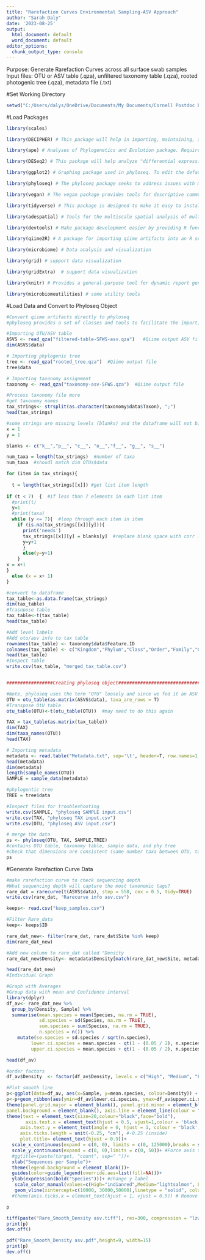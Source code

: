 ---
title: "Rarefaction Curves Environmental Sampling-ASV Approach"
author: "Sarah Daly"
date: '2023-08-25'
output:
  html_document: default
  word_document: default
editor_options:
  chunk_output_type: console
---

Purpose:  Generate Rarefaction Curves across all surface swab samples
Input files: OTU or ASV table (.qza), unfiltered taxonomy table (.qza), rooted photogenic tree (.qza), metadata file (.txt)

#Set Working Directory
```{r}
setwd("C:/Users/dalys/OneDrive/Documents/My Documents/Cornell Postdoc Papers/Review Paper/Manuscript/Code/Rarefaction Curves/ASV")
```

#Load Packages
```{r}
library(scales)

library(DECIPHER) # This package will help in importing, maintaining, analyzing, manipulating, and exporting a massive amount of sequences.

library(ape) # Analyses of Phylogenetics and Evolution package. Required for tree calculations to be used with phyloseq

library(DESeq2) # This package will help analyze "differential expression" in the microbiota alongside phyloseq

library(ggplot2) # Graphing package used in phyloseq. To edit the default setting of a plot, you need to use functions in this package.

library(phyloseq) # The phyloseq package seeks to address issues with multiple microbiome analysis packages by providing a set of functions that internally manage the organizing, linking, storing, and analyzing of phylogenetic sequencing data. In general, this package is used for UniFrac analyses.

library(vegan) # The vegan package provides tools for descriptive community ecology. It has most basic functions of diversity analysis, community ordination and dissimilarity analysis. In general, this package is used for Bray-Curtis and Jaccard analyses.

library(tidyverse) # This package is designed to make it easy to install and load multiple 'tidyverse' packages in a single step

library(adespatial) # Tools for the multiscale spatial analysis of multivariate data

library(devtools) # Make package development easier by providing R functions that simplify and expedite common tasks

library(qiime2R) # A package for importing qiime artifacts into an R session

library(microbiome) # Data analysis and visualization

library(grid) # support data visualization

library(gridExtra)  # support data visualization

library(knitr) # Provides a general-purpose tool for dynamic report generation in R using Literate Programming techniques.

library(microbiomeutilities) # some utility tools 
```


#Load Data and Convert to Phyloseq Object
```{r}
#Convert qiime artifacts directly to phyloseq
#phyloseq provides a set of classes and tools to facilitate the import, storage, analysis, and graphical display of microbiome census data.

#Importing OTU/ASV table
ASVS <- read_qza("filtered-table-SFWS-asv.qza")   #Qiime output ASV file after filtering
dim(ASVS$data)

# Importing phylogenic tree
tree <- read_qza("rooted_tree.qza")  #Qiime output file
tree$data

# Importing taxonomy assignment 
taxonomy <- read_qza("taxonomy-asv-SFWS.qza")  #Qiime output file

#Process taxonomy file more 
#get taxonomy names
tax_strings<- strsplit(as.character(taxonomy$data$Taxon), ";")
head(tax_strings)

#some strings are missing levels (blanks) and the dataframe will not bind
x = 1
y = 1

blanks <- c("k__","p__", "c__", "o__","f__", "g__", "s__")

num_taxa = length(tax_strings)  #number of taxa
num_taxa  #shoudl match dim OTUs$data

for (item in tax_strings){
  
  t = length(tax_strings[[x]]) #get list item length
  
if (t < 7)  {  #if less than 7 elements in each list item
  #print(t)
  y=1
  #print(taxa)
  while (y <= 7){  #loop through each item in item 
    if (is.na(tax_strings[[x]][y])){
      print('needs')
      tax_strings[[x]][y] = blanks[y]  #replace blank space with corr level character
      y=y+1
      }
      else(y=y+1)
    }
x = x+1
}
  else (x = x+ 1)
}

#convert to dataframe
tax_table<-as.data.frame(tax_strings)
dim(tax_table)
#Trasnpose table
tax_table<-t(tax_table)
head(tax_table)

#Add level labels
#Add oto/asv info to tax table
rownames(tax_table) <- taxonomy$data$Feature.ID
colnames(tax_table) <- c("Kingdom","Phylum","Class","Order","Family","Genus","Species")
head(tax_table)
#Inspect table 
write.csv(tax_table, "merged_tax_table.csv")


#################Creating phyloseq object#######################################

#Note, phyloseq uses the term "OTU" loosely and since we fed it an ASV table, it is an ASV table
OTU = otu_table(as.matrix(ASVS$data), taxa_are_rows = T)
#Transpose OtU table
otu_table(OTU)<-t(otu_table(OTU))  #may need to do this again

TAX = tax_table(as.matrix(tax_table))
dim(TAX)
dim(taxa_names(OTU))
head(TAX)

# Importing metadata
metadata <- read.table("Metadata.txt", sep='\t', header=T, row.names=1, comment="")
head(metadata)
dim(metadata)
length(sample_names(OTU))
SAMPLE = sample_data(metadata)

#phylogentic tree
TREE = tree$data

#Inspect files for troubleshooting 
write.csv(SAMPLE, "phyloseq SAMPLE input.csv")
write.csv(TAX, "phyloseq TAX input.csv")
write.csv(OTU, "phyloseq ASV input.csv")

# merge the data
ps <- phyloseq(OTU, TAX, SAMPLE,TREE)
#contains OTU table, taxonomy table, sample data, and phy tree
#check that dimensions are consistent (same number taxa between OTU, tax_table)
ps
```

#Generate Rarefaction Curve Data 
```{r}
#make rarefaction curve to check sequencing depth 
#What sequencing depth will capture the most taxonomic tags?  
rare_dat = rarecurve(t(ASVS$data), step = 550, cex = 0.5, tidy=TRUE)
write.csv(rare_dat, "Rarecurve info asv.csv")

keeps<- read.csv("keep_samples.csv")

#Filter Rare_data 
keep<- keeps$ID

rare_dat_new<- filter(rare_dat, rare_dat$Site %in% keep)
dim(rare_dat_new)

#Add new column to rare_dat called "Density 
rare_dat_new$Density<- metadata$Density[match(rare_dat_new$Site, metadata$sample)]

head(rare_dat_new)
#Individual Graph 

#Graph with Averages
#Group data with mean and Confidence interval 
library(dplyr)
df_av<- rare_dat_new %>%
  group_by(Density, Sample) %>%
  summarise(mean.species = mean(Species, na.rm = TRUE),
            sd.species = sd(Species, na.rm = TRUE),
            sum.species = sum(Species, na.rm = TRUE),
            n.species = n()) %>%
    mutate(se.species = sd.species / sqrt(n.species),
         lower.ci.species = mean.species - qt(1 - (0.05 / 2), n.species - 1) * se.species,
         upper.ci.species = mean.species + qt(1 - (0.05 / 2), n.species - 1) * se.species)

head(df_av)

#order factors
df_av$Density  <- factor(df_av$Density, levels = c("High", "Medium", "Low"), ordered = TRUE) 

#Plot smooth line 
p<-ggplot(data=df_av, aes(x=Sample, y=mean.species, colour=Density)) +  geom_smooth()
p<-p+geom_ribbon(aes(ymin=df_av$lower.ci.species, ymax=df_av$upper.ci.species), linetype=2, alpha=0.1)+
theme(panel.grid.major = element_blank(), panel.grid.minor = element_blank(), #Remove background
panel.background = element_blank(), axis.line = element_line(colour = "black"))+
theme(text = element_text(size=20,colour="black",face="bold"), 
       axis.text.x = element_text(hjust = 0.5, vjust=1,colour = 'black',margin=unit(c(0.5,0.5,0.5,0.5), "cm")),
     axis.text.y = element_text(angle = 0, hjust = 1, colour = 'black',margin=unit(c(0.5,0.5,0.5,0.5), "cm")),
     axis.ticks.length = unit(-0.25, "cm"), #-0.25 (inside)
     plot.title= element_text(hjust = 0.9))+
  scale_x_continuous(expand = c(0, 0), limits = c(0, 125000),breaks = seq(0, 125000, by=10000))+
  scale_y_continuous(expand = c(0, 0),limits = c(0, 50))+ #Force axis to start at 0 
  #ggtitle=(paste(target, "count", sep=" "))+
  xlab("Sequences per Sample")+
  theme(legend.background = element_blank())+
  guides(color=guide_legend(override.aes=list(fill=NA)))+
  ylab(expression(bold("Species")))+ #change y label
   scale_color_manual(values=c(High="indianred",Medium="lightsalmon", Low = "skyblue"))+
   geom_vline(xintercept=c(10000, 30000,50000),linetype = "solid", colour = c("black"), size=1.1)
  #theme(axis.ticks.x = element_text(hjust = 1, vjust = 0.5)) # Remove x axis tick marks

p

tiff(paste("Rare_Smooth_Density asv.tiff"), res=300, compression = "lzw", height=9, width=15, units="in")
print(p)
dev.off()

pdf("Rare_Smooth_Density asv.pdf",height=9, width=15)
print(p)
dev.off()

```

